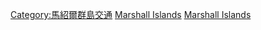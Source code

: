 [[Category:馬紹爾群島交通|Category:馬紹爾群島交通]]
[[Category:各國航空公司|Marshall Islands]]
[[Category:大洋洲航空公司|Marshall Islands]]